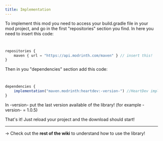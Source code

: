 ```yaml
---
title: Implementation
---
```


To implement this mod you need to access your build.gradle file in your mod project, and go in the first "repositories" section you find.
In here you need to insert this code:

<CodeTabs>

```js !!tabs build.gradle


repositories {
    maven { url = "https://api.modrinth.com/maven" } // insert this!
}


```

</CodeTabs>

Then in you "dependencies" section add this code:

<CodeTabs>

```js !!tabs build.gradle


dependencies {
    implementation("maven.modrinth:heartdev:-version-") //HeartDev implementation!
}


```

</CodeTabs>
In -version- put the last version available of the library! (for example -version- = 1.0.5)


That's it! Just reload your project and the download should start!

----

 -> Check out the **rest of the wiki** to understand how to use the library!